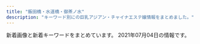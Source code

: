 ```yaml
---
title: "飯田橋・水道橋・御茶ノ水"
description: "キーワード別にの巨乳アジアン・チャイナエステ嬢情報をまとめました。"
---
```


新着画像と新着キーワードをまとめています。
2021年07月04日の情報です。

<DmmAffiliateIns />
<KeywordTable
  shops={
    [
    {
        "url": "http://sln-relax.com/",
        "keywords": {
            "C": 17
        },
        "name": "Lime",
        "station": "JR\u6c34\u9053\u6a4b\u99c5\u897f\u53e3",
        "img_links": [
            "http://sln-relax.com/pic/topimg2.jpg",
            "http://sln-relax.com/i/files/homeimg.jpg",
            "http://sln-relax.com/scdl/staff/10031.jpg",
            "http://sln-relax.com/img/att.jpg",
            "http://sln-relax.com/pic/head.png",
            "http://sln-relax.com/scdl/staff/10021.jpg",
            "http://sln-relax.com/scdl/staff/10041.jpg",
            "http://sln-relax.com/pic/topimg1.jpg",
            "http://sln-relax.com/scdl/staff/10011.jpg",
            "http://sln-relax.com/scdl/staff/10071.jpg",
            "http://sln-relax.com/scdl/staff/10051.jpg",
            "http://sln-relax.com/pic/topimg3.jpg",
            "http://sln-relax.com/i/files/girl01.jpg",
            "http://sln-relax.com/img/ttl_mobile.jpg",
            "http://sln-relax.com/scdl/staff/10081.jpg",
            "http://sln-relax.com/i/files/girl02.jpg",
            "http://sln-relax.com/img/ttl_staff.png",
            "http://sln-relax.com/img/ttl_rec.jpg",
            "http://sln-relax.com/img/ttl_concept.jpg",
            "http://sln-relax.com/img/ttl_tnew.jpg",
            "http://sln-relax.com/scdl/staff/10061.jpg"
        ]
    },
    {
        "station": "JR\u6c34\u9053\u6a4b\u99c5\u897f\u53e3",
        "keywords": {
            "\u30bb\u30af\u30b7\u30fc": 3,
            "\u80f8": 3
        },
        "url": "https://suidobashi-mensesthe.com/",
        "img_links": [
            "https://suidobashi-mensesthe.com/images/clear.png",
            "https://suidobashi-mensesthe.com/staff/midori-s1.jpg",
            "https://suidobashi-mensesthe.com/icon/facebook.png",
            "https://suidobashi-mensesthe.com/room/esthe2.jpg",
            "https://suidobashi-mensesthe.com/room/4-s.jpg",
            "https://suidobashi-mensesthe.com/room/5-s.jpg",
            "https://suidobashi-mensesthe.com/room/3-s.jpg",
            "https://suidobashi-mensesthe.com/images/covit19.jpg",
            "https://suidobashi-mensesthe.com/button/home.png",
            "https://suidobashi-mensesthe.com/icon/line.png",
            "https://suidobashi-mensesthe.com/room/esthe1.jpg",
            "https://suidobashi-mensesthe.com/staff/midori-l3.jpg",
            "https://suidobashi-mensesthe.com/room/2-l.jpg",
            "https://suidobashi-mensesthe.com/room/6-l.jpg",
            "https://suidobashi-mensesthe.com/icon/google_plus.png",
            "https://suidobashi-mensesthe.com/room/5-l.jpg",
            "https://suidobashi-mensesthe.com/button/blog.png",
            "https://suidobashi-mensesthe.com/room/esthe3.jpg",
            "https://suidobashi-mensesthe.com/staff/rina-s1.jpg",
            "https://suidobashi-mensesthe.com/images/footer-r.png",
            "https://suidobashi-mensesthe.com/staff/midori-l1.jpg",
            "https://suidobashi-mensesthe.com/room/6-s.jpg",
            "https://suidobashi-mensesthe.com/staff/rina-l1.jpg",
            "https://suidobashi-mensesthe.com/staff/midori-s2.jpg",
            "https://suidobashi-mensesthe.com/images/qrcode.png",
            "https://suidobashi-mensesthe.com/mens-esthe-massage/2021/04/20/rina-s1.jpg",
            "https://suidobashi-mensesthe.com/room/1-s.jpg",
            "https://suidobashi-mensesthe.com/images/covit19-2.jpg",
            "https://suidobashi-mensesthe.com/images/header3.png",
            "https://suidobashi-mensesthe.com/room/1-l.jpg",
            "https://suidobashi-mensesthe.com/room/3-l.jpg",
            "https://suidobashi-mensesthe.com/images/flower.png",
            "https://suidobashi-mensesthe.com/images/prin-video2.jpg",
            "https://suidobashi-mensesthe.com/button/staff.png",
            "https://suidobashi-mensesthe.com/images/main1.jpg",
            "https://suidobashi-mensesthe.com/room/4-l.jpg",
            "https://suidobashi-mensesthe.com/images/main-sp.jpg",
            "https://suidobashi-mensesthe.com/images/footer-l.png",
            "https://suidobashi-mensesthe.com/staff/midori-l2.jpg",
            "https://suidobashi-mensesthe.com/icon/twitter.png",
            "https://suidobashi-mensesthe.com/room/2-s.jpg",
            "https://suidobashi-mensesthe.com/staff/midori-s3.jpg"
        ],
        "name": "\u30d7\u30ea\u30f3"
    },
    {
        "station": "JR\u98ef\u7530\u6a4b\u99c5",
        "keywords": {},
        "name": "\u8776\u300520!",
        "url": "https://chocho20.iest.info/",
        "img_links": []
    },
    {
        "keywords": {
            "E": 6,
            "C": 30,
            "D": 12
        },
        "name": "\u697d\u697d",
        "url": "https://raku-relax.tokyo/",
        "station": "\u725b\u8fbc\u795e\u697d\u5742\u99c5A2\u51fa\u53e3",
        "img_links": [
            "https://raku-relax.tokyo/wp-content/themes/este/img/top-img01.png",
            "https://raku-relax.tokyo/wp-content/uploads/2021/05/8976251rakura.jpg",
            "https://raku-relax.tokyo/wp-content/uploads/2018/12/satfuygihoj.jpg",
            "https://raku-relax.tokyo/wp-content/themes/este/img/tel02.png",
            "https://raku-relax.tokyo/wp-content/themes/este/img/tel_header.png",
            "https://raku-relax.tokyo/wp-content/uploads/2020/04/siuaytfsa.jpg",
            "https://raku-relax.tokyo/wp-content/themes/este/img/top-img02.png",
            "https://raku-relax.tokyo/wp-content/themes/este/img/top-img04.png",
            "https://raku-relax.tokyo/wp-content/uploads/2018/12/4567rakura.jpg",
            "https://raku-relax.tokyo/wp-content/themes/este/img/1.jpg",
            "https://raku-relax.tokyo/wp-content/themes/este/img/4.jpg",
            "https://raku-relax.tokyo/wp-content/themes/este/img/tel_footer.png",
            "https://raku-relax.tokyo/wp-content/uploads/2020/01/897sarakura.jpg",
            "https://raku-relax.tokyo/wp-content/uploads/2020/04/1234sertdyf.jpg",
            "https://raku-relax.tokyo/wp-content/uploads/2021/01/1211rakura.jpg",
            "https://raku-relax.tokyo/wp-content/uploads/2021/07/897621rakura.jpg",
            "https://raku-relax.tokyo/wp-content/uploads/2020/10/ertyurakura.jpg",
            "https://raku-relax.tokyo/wp-content/uploads/2020/10/28917rakura.jpg",
            "https://raku-relax.tokyo/wp-content/themes/este/img/tel.png",
            "https://raku-relax.tokyo/wp-content/uploads/2021/04/8721rakura.jpg",
            "https://raku-relax.tokyo/wp-content/themes/este/img/top-img05.png",
            "https://raku-relax.tokyo/wp-content/uploads/2020/11/9897621rakura.jpg",
            "https://raku-relax.tokyo/wp-content/themes/este/img/top-img03.png",
            "https://raku-relax.tokyo/wp-content/themes/este/img/2.jpg",
            "https://raku-relax.tokyo/wp-content/themes/este/img/3.jpg",
            "https://raku-relax.tokyo/wp-content/uploads/2020/11/oiuarakura.jpg",
            "https://raku-relax.tokyo/wp-content/uploads/2021/04/98976890rakura.jpg",
            "https://raku-relax.tokyo/wp-content/uploads/2020/01/y45a121.jpg",
            "https://raku-relax.tokyo/wp-content/themes/este/img/tel03.png"
        ]
    },
    {
        "img_links": [
            "http://aromalucky.xyz/wp-content/uploads/2019/05/01_02.png",
            "https://i2.wp.com/aromalucky.xyz/wp-content/uploads/2020/09/21.jpg",
            "https://i1.wp.com/aromalucky.xyz/wp-content/uploads/2017/12/04-1.jpg",
            "https://i1.wp.com/aromalucky.xyz/wp-content/uploads/2019/10/20.jpg",
            "https://i0.wp.com/aromalucky.xyz/wp-content/uploads/2019/04/13.jpg",
            "https://i1.wp.com/aromalucky.xyz/wp-content/uploads/2019/05/16.jpg",
            "https://i0.wp.com/aromalucky.xyz/wp-content/uploads/2019/05/02.png",
            "https://i2.wp.com/aromalucky.xyz/wp-content/uploads/2017/12/02.jpg",
            "https://i2.wp.com/aromalucky.xyz/wp-content/uploads/2017/12/08.jpg",
            "https://i2.wp.com/aromalucky.xyz/wp-content/uploads/2019/04/14.jpg",
            "https://i0.wp.com/aromalucky.xyz/wp-content/uploads/2017/12/05-1.jpg",
            "https://i0.wp.com/aromalucky.xyz/wp-content/uploads/2019/05/15.jpg",
            "https://i2.wp.com/aromalucky.xyz/wp-content/uploads/2019/04/12.jpg",
            "https://i2.wp.com/aromalucky.xyz/wp-content/uploads/2017/12/03-1.jpg",
            "https://i2.wp.com/aromalucky.xyz/wp-content/uploads/2019/05/03.png"
        ],
        "name": "\u30a2\u30ed\u30de\u30e9\u30c3\u30ad\u30fc",
        "url": "http://aromalucky.xyz/",
        "station": "\u5c0f\u5ddd\u753a\u99c5B4",
        "keywords": {}
    },
    {
        "keywords": {},
        "name": "\u306f\u306a\u3073",
        "station": "\u795e\u4fdd\u753a\u99c5A5\u51fa\u53e3",
        "img_links": [
            "http://jinbocho.xyz/images/yuki.jpg",
            "http://jinbocho.xyz/images/z2.jpg",
            "http://jinbocho.xyz/images/g2.jpg",
            "http://jinbocho.xyz/images/gb01.png",
            "http://jinbocho.xyz/images/mi.jpg",
            "http://jinbocho.xyz/images/r2.jpg",
            "http://jinbocho.xyz/images/a3.jpg",
            "http://jinbocho.xyz/images/g10.jpg",
            "http://jinbocho.xyz/images/r3.jpg",
            "http://jinbocho.xyz/images/left3.png",
            "http://jinbocho.xyz/images/r5.jpg",
            "http://jinbocho.xyz/images/a5.jpg",
            "http://jinbocho.xyz/images/mika.jpg",
            "http://jinbocho.xyz/images/face.png",
            "http://jinbocho.xyz/images/miki.jpg",
            "http://jinbocho.xyz/images/a4.jpg",
            "http://jinbocho.xyz/images/new-tit.png",
            "http://jinbocho.xyz/images/r4.jpg",
            "http://jinbocho.xyz/images/g0.jpg",
            "http://jinbocho.xyz/images/yuk.jpg",
            "http://jinbocho.xyz/images/zi.png",
            "http://jinbocho.xyz/images/new-tit3.png",
            "http://jinbocho.xyz/images/top2.jpg",
            "http://jinbocho.xyz/images/a1.jpg",
            "http://jinbocho.xyz/images/r1.jpg",
            "http://jinbocho.xyz/images/g8.jpg",
            "http://jinbocho.xyz/images/g9.jpg",
            "http://jinbocho.xyz/images/r6.jpg",
            "http://jinbocho.xyz/images/haru.jpg",
            "http://jinbocho.xyz/images/g1.jpg",
            "http://jinbocho.xyz/images/s_staff.png",
            "http://jinbocho.xyz/images/g7.jpg",
            "http://jinbocho.xyz/images/gr.jpg",
            "http://jinbocho.xyz/images/z1.jpg",
            "http://jinbocho.xyz/images/mobile.png",
            "http://jinbocho.xyz/images/top1.jpg",
            "http://jinbocho.xyz/images/a2.jpg"
        ],
        "url": "http://jinbocho.xyz/"
    },
    {
        "img_links": [
            "http://www.pilink.xyz/style/news.jpg",
            "http://www.pilink.xyz/style/line.png",
            "http://www.pilink.xyz/style/ta.jpg",
            "http://www.pilink.xyz/style/head1.jpg",
            "http://www.pilink.xyz/style/mobile.jpg",
            "http://www.pilink.xyz/uploads/181018/rec2.png",
            "http://www.pilink.xyz/style/sm.jpg",
            "http://www.pilink.xyz/style/staff_t.jpg",
            "http://www.pilink.xyz/uploads/210420/1-21042015013J02.jpg",
            "http://www.pilink.xyz/uploads/210420/1-210420150221a8.jpg",
            "http://www.pilink.xyz/uploads/210420/1-210420151411422.png",
            "http://www.pilink.xyz/style/concept.jpg",
            "http://www.pilink.xyz/uploads/181018/sys2.jpg"
        ],
        "keywords": {},
        "url": "http://www.pilink.xyz/",
        "name": "\u30c1\u30e5\u30fc\u30ea\u30c3\u30d7",
        "station": "JR\u6c34\u9053\u6a4b\u99c5\u6771\u53e3"
    },
    {
        "img_links": [
            "https://izumi-esthe.tokyo/wp-content/uploads/2021/05/34567897867iyashinoizumi.jpg",
            "https://izumi-esthe.tokyo/wp-content/uploads/2021/02/211iyashinoizumi.jpg",
            "https://izumi-esthe.tokyo/wp-content/themes/este/img/tel_header.png",
            "https://izumi-esthe.tokyo/wp-content/themes/este/img/top-img01a.png",
            "https://izumi-esthe.tokyo/wp-content/uploads/2021/02/3111iyashinoizumi.jpg",
            "https://izumi-esthe.tokyo/wp-content/uploads/2021/02/3111112iyashinoizumi.jpg",
            "https://izumi-esthe.tokyo/wp-content/uploads/2021/02/1iyashinoizumi-1.jpg",
            "https://izumi-esthe.tokyo/wp-content/themes/este/img/4.jpg",
            "https://izumi-esthe.tokyo/wp-content/uploads/2021/02/121iyashinoizumi.jpg",
            "https://izumi-esthe.tokyo/wp-content/uploads/2021/02/77iyashinoizumi.jpg",
            "https://izumi-esthe.tokyo/wp-content/uploads/2021/02/iyashinoizumi.jpg",
            "https://izumi-esthe.tokyo/wp-content/uploads/2021/06/123456hiyashinoizumi.jpg",
            "https://izumi-esthe.tokyo/wp-content/uploads/2021/02/8765421iyashinoizumi.jpg",
            "https://izumi-esthe.tokyo/wp-content/themes/este/img/2.jpg",
            "https://izumi-esthe.tokyo/wp-content/uploads/2021/02/3serdtfygui.jpg",
            "https://izumi-esthe.tokyo/wp-content/uploads/2021/02/5432111iyashinoizumi.jpg",
            "https://izumi-esthe.tokyo/wp-content/uploads/2021/02/98767689iyashinoizumi.jpg",
            "https://izumi-esthe.tokyo/wp-content/themes/este/img/5.jpg",
            "https://izumi-esthe.tokyo/wp-content/uploads/2021/02/15drtyfugihoas-1.jpg",
            "https://izumi-esthe.tokyo/wp-content/uploads/2021/05/7675621789iyashinoizumi.jpg",
            "https://izumi-esthe.tokyo/wp-content/uploads/2021/05/6754iyashinoizumi.jpg",
            "https://izumi-esthe.tokyo/wp-content/themes/este/img/top-img01.png",
            "https://izumi-esthe.tokyo/wp-content/uploads/2021/04/WechatIMG866.jpeg",
            "https://izumi-esthe.tokyo/wp-content/themes/este/img/3.jpg",
            "https://izumi-esthe.tokyo/wp-content/themes/este/img/top-img04.png",
            "https://izumi-esthe.tokyo/wp-content/uploads/2021/02/9876iyashinoizumi.jpg",
            "https://izumi-esthe.tokyo/wp-content/themes/este/img/call.png",
            "https://izumi-esthe.tokyo/wp-content/uploads/2021/06/76514678iyashinoizumi.jpg",
            "https://izumi-esthe.tokyo/wp-content/themes/este/img/6.jpg",
            "https://izumi-esthe.tokyo/wp-content/uploads/2021/02/1111iyashinoizumi.jpg",
            "https://izumi-esthe.tokyo/wp-content/uploads/2021/02/999iyashinoizumi-1.jpg",
            "https://izumi-esthe.tokyo/wp-content/themes/este/img/1.jpg",
            "https://izumi-esthe.tokyo/wp-content/uploads/2021/06/2121iyashinoizumi.jpg",
            "https://izumi-esthe.tokyo/wp-content/uploads/2021/02/1111iyashinoizumi-2.jpg",
            "https://izumi-esthe.tokyo/wp-content/uploads/2021/02/121dfghiyashinoizumi-1.jpg",
            "https://izumi-esthe.tokyo/wp-content/uploads/2021/02/999iyashinoizumi.jpg",
            "https://izumi-esthe.tokyo/wp-content/themes/este/img/top-img01b.png",
            "https://izumi-esthe.tokyo/wp-content/themes/este/img/top-img03.png",
            "https://izumi-esthe.tokyo/wp-content/uploads/2021/05/982716ttiyashinoizumi.jpg",
            "https://izumi-esthe.tokyo/wp-content/themes/este/img/top-img02f.png",
            "https://izumi-esthe.tokyo/wp-content/uploads/2021/03/312121iyashinoizumi.jpg",
            "https://izumi-esthe.tokyo/wp-content/uploads/2021/02/8765iyashinoizumi.jpg",
            "https://izumi-esthe.tokyo/wp-content/uploads/2021/02/1iyashinoizumi.jpg",
            "https://izumi-esthe.tokyo/wp-content/uploads/2021/02/2iyashinoizumi.jpg",
            "https://izumi-esthe.tokyo/wp-content/uploads/2021/02/2221iyashinoizumi.jpg",
            "https://izumi-esthe.tokyo/wp-content/themes/este/img/tel_footer.png",
            "https://izumi-esthe.tokyo/wp-content/uploads/2021/02/876521iyashinoizumi-1.jpg"
        ],
        "url": "https://izumi-esthe.tokyo/",
        "keywords": {
            "C": 20,
            "D": 36,
            "E": 22
        },
        "station": "\u5c0f\u5ddd\u753a\u99c5B5\u51fa\u53e3",
        "name": "\u7652\u3057\u306e\u6cc9"
    },
    {
        "keywords": {
            "C": 7
        },
        "img_links": [
            "http://rapisu.tokyo/images/r2.jpg",
            "http://rapisu.tokyo/images/end.png",
            "http://rapisu.tokyo/images/flash.jpg",
            "http://rapisu.tokyo/images/mobile.png",
            "http://rapisu.tokyo/images/zi_staff.png",
            "http://rapisu.tokyo/images/meihui.jpg",
            "http://rapisu.tokyo/images/top.png",
            "http://rapisu.tokyo/images/mika.jpg",
            "http://rapisu.tokyo/images/r3.jpg",
            "http://rapisu.tokyo/images/r1.jpg",
            "http://rapisu.tokyo/images/tiao.png",
            "http://rapisu.tokyo/images/g0.jpg",
            "http://rapisu.tokyo/images/flash1.jpg"
        ],
        "url": "http://rapisu.tokyo/",
        "station": "\u795e\u4fdd\u753a\u99c5A7\u51fa\u53e3",
        "name": "\u30e9\u30d4\u30b9"
    },
    {
        "station": "JR\u6c34\u9053\u6a4b\u99c5\u897f\u53e3",
        "url": "http://yu.xyz.mn/",
        "img_links": [
            "http://yu.xyz.mn/images/room4.jpg",
            "http://yu.xyz.mn/images/room3.jpg",
            "http://yu.xyz.mn/images/s_shedule.jpg",
            "http://yu.xyz.mn/images/mobile.jpg",
            "http://yu.xyz.mn/photos/sites/91/2021/01/2021012205451889.jpg",
            "http://yu.xyz.mn/photos/sites/91/2020/02/2020022305370017.jpg",
            "http://yu.xyz.mn/photos/sites/91/2020/04/2020040807282190.jpg",
            "http://yu.xyz.mn/images/room1.jpg",
            "http://yu.xyz.mn/images/s_staff.jpg",
            "http://yu.xyz.mn/images/ac4.jpg",
            "http://yu.xyz.mn/photos/sites/91/2019/12/2019122901424384.jpg",
            "http://yu.xyz.mn/photos/sites/91/2019/12/2019122702252691.jpg",
            "http://yu.xyz.mn/photos/sites/91/2019/12/2019122702252767.jpg",
            "http://yu.xyz.mn/images/ac2.jpg",
            "http://yu.xyz.mn/images/s_news.jpg",
            "http://yu.xyz.mn/images/ac6.jpg",
            "http://yu.xyz.mn/images/top.jpg",
            "http://yu.xyz.mn/images/room2.jpg",
            "http://yu.xyz.mn/images/ac1.jpg",
            "http://yu.xyz.mn/images/ac3.jpg",
            "http://yu.xyz.mn/images/ac5.jpg"
        ],
        "name": "\u60a0 \u3086\u3046",
        "keywords": {
            "86": 7,
            "85": 21,
            "84": 7,
            "87": 7,
            "C": 20,
            "D": 35
        }
    },
    {
        "name": "\u30d3\u30fc\u30ca\u30b9",
        "station": "JR\u6c34\u9053\u6a4b\u99c5\u6771\u53e3",
        "keywords": {
            "E": 2,
            "88": 4,
            "84": 2,
            "85": 6,
            "89": 6,
            "83": 6,
            "F": 6,
            "D": 16
        },
        "img_links": [
            "http://venus.tyo.cm/images/room3.jpg",
            "http://venus.tyo.cm/images/mainimg.jpg",
            "http://venus.tyo.cm/photos/sites/40/2020/08/2020083109075883.jpeg",
            "http://venus.tyo.cm/images/spmainimg.jpg",
            "http://venus.tyo.cm/photos/sites/40/2020/08/2020083109075912.jpeg",
            "http://venus.tyo.cm/photos/sites/40/2021/05/202105220805459.jpeg",
            "http://venus.tyo.cm/images/pagetop.png",
            "http://venus.tyo.cm/images/room6.jpg",
            "http://venus.tyo.cm/photos/sites/40/2021/05/2021052208043246.jpeg",
            "http://venus.tyo.cm/images/room5.jpg",
            "http://venus.tyo.cm/photos/sites/40/2021/05/2021052208353844.jpeg",
            "http://venus.tyo.cm/photos/sites/40/2020/08/2020083109075848.jpeg",
            "http://venus.tyo.cm/images/top.png",
            "http://venus.tyo.cm/images/room4.jpg",
            "http://venus.tyo.cm/photos/sites/40/2021/05/2021052208053057.jpeg",
            "http://venus.tyo.cm/images/room2.jpg",
            "http://venus.tyo.cm/photos/sites/40/2021/05/2021052208051451.jpeg",
            "http://venus.tyo.cm/photos/sites/40/2021/05/2021052208041450.jpeg",
            "http://venus.tyo.cm/photos/sites/40/2020/08/2020083109075784.jpeg",
            "http://venus.tyo.cm/images/room1.jpg",
            "http://venus.tyo.cm/photos/sites/40/2021/05/2021052208382514.jpeg"
        ],
        "url": "http://venus.tyo.cm/"
    }
]
}
/>
<DmmAffiliateScript />
